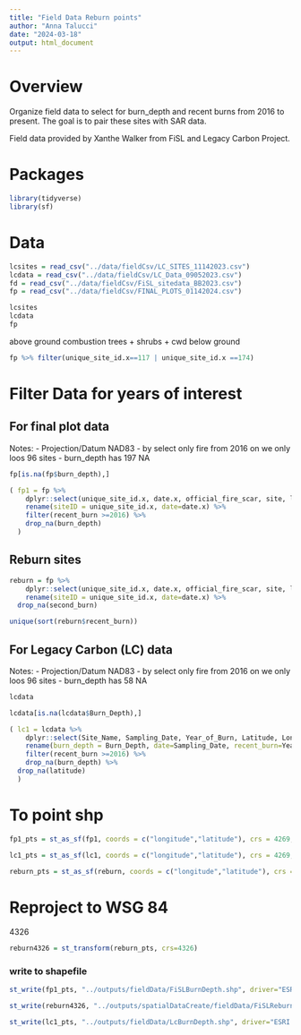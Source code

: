 ```yaml
---
title: "Field Data Reburn points"
author: "Anna Talucci"
date: "2024-03-18"
output: html_document
---
```


# Overview
Organize field data to select for burn_depth and recent burns from 2016 to present. The goal is to pair these sites with SAR data.

Field data provided by Xanthe Walker from FiSL and Legacy Carbon Project. 

# Packages
```r
library(tidyverse)
library(sf)
```

# Data
```r
lcsites = read_csv("../data/fieldCsv/LC_SITES_11142023.csv")
lcdata = read_csv("../data/fieldCsv/LC_Data_09052023.csv")
fd = read_csv("../data/fieldCsv/FiSL_sitedata_BB2023.csv")
fp = read_csv("../data/fieldCsv/FINAL_PLOTS_01142024.csv")
```

```r
lcsites
lcdata
fp
```

above ground combustion trees + shrubs + cwd
below ground 

```r
fp %>% filter(unique_site_id.x==117 | unique_site_id.x ==174)
```
# Filter Data for years of interest

## For final plot data
Notes: 
- Projection/Datum NAD83
- by select only fire from 2016 on we only loos 96 sites
- burn_depth has 197 NA

```r
fp[is.na(fp$burn_depth),]
```
```r
( fp1 = fp %>% 
    dplyr::select(unique_site_id.x, date.x, official_fire_scar, site, latitude, longitude, moisture_class, moisture_numeric, recent_burn, second_burn, triple_burn, reburn_age, reburn_class, prefire.trees:burn_depth) %>%
    rename(siteID = unique_site_id.x, date=date.x) %>%
    filter(recent_burn >=2016) %>%
    drop_na(burn_depth)
  )
```

## Reburn sites
```r
reburn = fp %>% 
    dplyr::select(unique_site_id.x, date.x, official_fire_scar, site, latitude, longitude, moisture_class, moisture_numeric, recent_burn, second_burn, triple_burn, reburn_age, reburn_class, prefire.trees:burn_depth) %>%
    rename(siteID = unique_site_id.x, date=date.x) %>%
  drop_na(second_burn)
```

```r
unique(sort(reburn$recent_burn))
```
## For Legacy Carbon (LC) data
Notes: 
- Projection/Datum NAD83 
- by select only fire from 2016 on we only loos 96 sites
- burn_depth has 58 NA
```r
lcdata
```
```r
lcdata[is.na(lcdata$Burn_Depth),]
```
```r
( lc1 = lcdata %>% 
    dplyr::select(Site_Name, Sampling_Date, Year_of_Burn, Latitude, Longitude, Moisture_Class,  SOL_depth, Burn_Depth) %>%
    rename(burn_depth = Burn_Depth, date=Sampling_Date, recent_burn=Year_of_Burn, latitude=Latitude, longitude=Longitude,) %>%
    filter(recent_burn >=2016) %>%
    drop_na(burn_depth) %>%
  drop_na(latitude)
  )
```


# To point shp
```r
fp1_pts = st_as_sf(fp1, coords = c("longitude","latitude"), crs = 4269, remove = FALSE)
```

```r
lc1_pts = st_as_sf(lc1, coords = c("longitude","latitude"), crs = 4269, remove = FALSE)
```

```r
reburn_pts = st_as_sf(reburn, coords = c("longitude","latitude"), crs = 4269, remove = FALSE)
```
# Reproject to WSG 84 
4326
```r
reburn4326 = st_transform(reburn_pts, crs=4326)
```

### write to shapefile
```r
st_write(fp1_pts, "../outputs/fieldData/FiSLBurnDepth.shp", driver="ESRI Shapefile")
```

```r
st_write(reburn4326, "../outputs/spatialDataCreate/fieldData/FiSLReburn4326.shp", driver="ESRI Shapefile")
```

```r
st_write(lc1_pts, "../outputs/fieldData/LcBurnDepth.shp", driver="ESRI Shapefile")
```